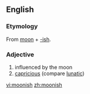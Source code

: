 ==English==

===Etymology===
From [[moon]] + [[-ish]].

===Adjective===
{{en-adj}}

# influenced by the moon
# [[capricious]] (compare [[lunatic]])

[[vi:moonish]]
[[zh:moonish]]